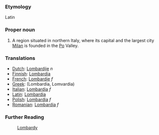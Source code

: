 ===Etymology===

Latin

===Proper noun===

#A region situated in northern Italy, where its capital and the largest city [[Milan]] is founded in the [[Po]] Valley.

===Translations===
*[[Dutch]]: [[Lombardije]] ''n''
*[[Finnish]]: [[Lombardia]]
*[[French]]: [[Lombardie]] ''f''
*[[Greek]]: [[ ]] (Lombardia, Lomvardia)
*[[Italian]]: [[Lombardia]] ''f''
*[[Latin]]: [[Lombardia]]
*[[Polish]]: [[Lombardia]] ''f''
*[[Romanian]]: [[Lombardia]] ''f''

===Further Reading===

:[[en:Lombardy|Lombardy]]